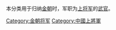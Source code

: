 本分类用于归纳[[金朝|金朝]]时，军职为[[上将军|上将军]]的[[武官|武官]]。
[[Category:金朝将军|Category:金朝将军]]
[[Category:中國上將軍|Category:中國上將軍]]